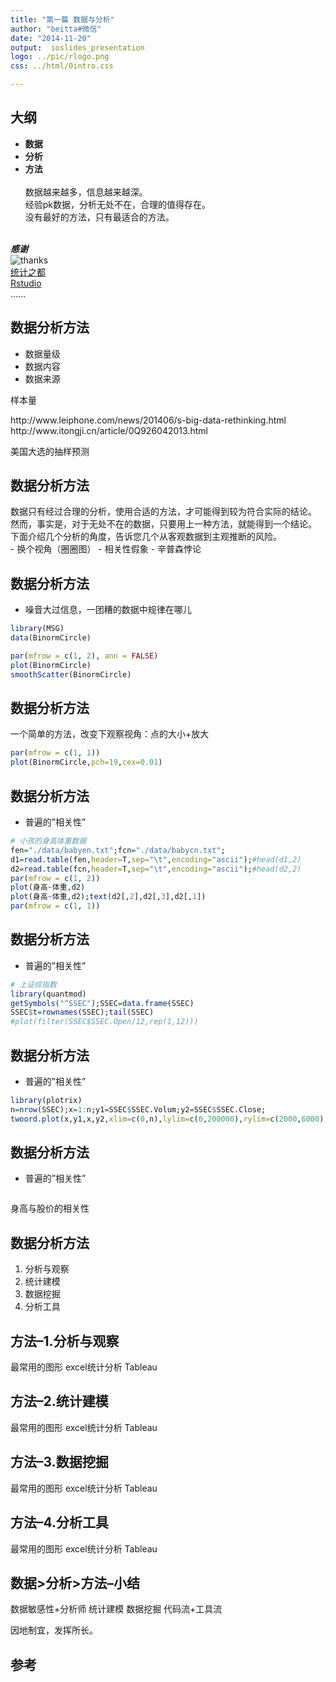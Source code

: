 ```yaml
---
title: "第一篇 数据与分析"
author: "beitta#微信"
date: "2014-11-20"
output:  ioslides_presentation
logo: ../pic/rlogo.png
css: ../html/0intro.css

---
```


## 大纲
-  **数据**
-  **分析**
-  **方法**  
<br>
  <dfp>
  数据越来越多，信息越来越深。  
  经验pk数据，分析无处不在，合理的值得存在。  
  没有最好的方法，只有最适合的方法。  
  </dfp>
<br>  

***感谢***  
![thanks](../pic/thank.png)  
<dfp6>
[统计之都](http://cos.name/)  
[Rstudio](http://www.rstudio.com/)  
……
</dfp6>

##  <dfb>数据</dfb>分析方法
- 数据量级
- 数据内容
- 数据来源

样本量

http://www.leiphone.com/news/201406/s-big-data-rethinking.html  
http://www.itongji.cn/article/0Q926042013.html  

美国大选的抽样预测  


##  数据<dfb>分析</dfb>方法
数据只有经过合理的分析，使用合适的方法，才可能得到较为符合实际的结论。
<dfb>
   然而，事实是，对于无处不在的数据，只要用上一种方法，就能得到一个结论。  
<dfb>
下面介绍几个分析的角度，告诉您几个从客观数据到主观推断的风险。  
- 换个视角（圈圈图）
- 相关性假象
- 辛普森悖论

##  数据<dfb>分析</dfb>方法
- 噪音大过信息，一团糟的数据中规律在哪儿  
```r
library(MSG)
data(BinormCircle)
```
```r
par(mfrow = c(1, 2), ann = FALSE)
plot(BinormCircle)
smoothScatter(BinormCircle)
```

##  数据<dfb>分析</dfb>方法
一个简单的方法，改变下观察视角：点的大小+放大
```r
par(mfrow = c(1, 1))
plot(BinormCircle,pch=19,cex=0.01)
```

##  数据<dfb>分析</dfb>方法
- 普遍的"相关性"   
```r
# 小孩的身高体重数据
fen="./data/babyen.txt";fcn="./data/babycn.txt";
d1=read.table(fen,header=T,sep="\t",encoding="ascii");#head(d1,2)
d2=read.table(fcn,header=T,sep="\t",encoding="ascii");#head(d2,2)
par(mfrow = c(1, 2))
plot(身高~体重,d2)
plot(身高~体重,d2);text(d2[,2],d2[,3],d2[,1])
par(mfrow = c(1, 1))

```

##  数据<dfb>分析</dfb>方法
- 普遍的"相关性"   
```r
# 上证综指数
library(quantmod)
getSymbols("^SSEC");SSEC=data.frame(SSEC)
SSEC$t=rownames(SSEC);tail(SSEC)
#plot(filter(SSEC$SSEC.Open/12,rep(1,12)))

```
##  数据<dfb>分析</dfb>方法
- 普遍的"相关性"   
```r
library(plotrix)
n=nrow(SSEC);x=1:n;y1=SSEC$SSEC.Volum;y2=SSEC$SSEC.Close;
twoord.plot(x,y1,x,y2,xlim=c(0,n),lylim=c(0,200000),rylim=c(2000,6000), lcol=4,rcol=2,xlab="name",ylab="volume",rylab="close",type=c("bar","b"),xticklab=SSEC$t,halfwidth=0.2)

```

##  数据<dfb>分析</dfb>方法
- 普遍的"相关性"   
```r



```


身高与股价的相关性



##  数据分析<dfb>方法</dfb>
1. 分析与观察
2. 统计建模
3. 数据挖掘
4. 分析工具


##  方法--1.分析与观察

最常用的图形
excel统计分析
Tableau

##  方法--2.统计建模

最常用的图形
excel统计分析
Tableau

##  方法--3.数据挖掘

最常用的图形
excel统计分析
Tableau

##  方法--4.分析工具

最常用的图形
excel统计分析
Tableau


## 数据>分析>方法--小结

数据敏感性+分析师
统计建模
数据挖掘
代码流+工具流


因地制宜，发挥所长。



##  参考
[1]:谢益辉,2010,"统计图形和模拟视角下的模型理论解析".  
[2]:达莱尔,廖颖林译,2002,《统计陷阱》.  
[3]:耿直,2009,"如何从生命科学研究数据中挖掘因果关系和评价因果作用？"  
[4]:刘德寰,李雪莲,2013,"大数据的风险和现存问题"  




